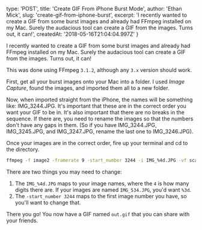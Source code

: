 
  type: 'POST',
  title: 'Create GIF From iPhone Burst Mode',
  author: 'Ethan Mick',
  slug: 'create-gif-from-iphone-burst',
  excerpt: 'I recently wanted to create a GIF from some burst images and already had FFmpeg installed on my Mac. Surely the audacious tool can create a GIF from the images. Turns out, it can!',
  createdAt: '2018-05-16T21:04:04.997Z'
}


I recently wanted to create a GIF from some burst images and already had FFmpeg
installed on my Mac. Surely the audacious tool can create a GIF from the
images. Turns out, it can!

This was done using FFmpeg `3.1.2`, although any `3.x` version should work.

First, get all your burst images onto your Mac into a folder. I used _Image
Capture_, found the images, and imported them all to a new folder.

Now, when imported straight from the iPhone, the names will be
something like: IMG_3244.JPG. It's important that these are in the correct
order you want your GIF to be in. It's also important that there are no breaks
in the sequence. If there are, you need to rename the images so that the
numbers don't have any gaps in them. (So if you have IMG_3244.JPG,
IMG_3245.JPG, and IMG_3247.JPG, rename the last one to IMG_3246.JPG).

Once your images are in the correct order, fire up your terminal and cd to the
directory.

```bash
ffmpeg -f image2 -framerate 9 -start_number 3244 -i IMG_%4d.JPG -vf scale=531x299,transpose=1,crop=299:431:0:100 out.gif
```

There are two things you may need to change:

1. The `IMG_%4d.JPG` maps to your image names, where the `4` is how many digits there are. If your images are named `IMG_534.JPG`, you'd want `%3d`.
2. The `-start_number 3244` maps to the first image number you have, so you'll want to change that.

There you go! You now have a GIF named `out.gif` that you can share with your friends.